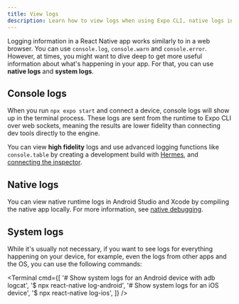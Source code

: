 ```yaml
---
title: View logs
description: Learn how to view logs when using Expo CLI, native logs in Android Studio and Xcode, and system logs.
---
```



Logging information in a React Native app works similarly to in a web browser. You can use `console.log`, `console.warn` and `console.error`. However, at times, you might want to dive deep to get more useful information about what's happening in your app. For that, you can use **native logs** and **system logs**.

## Console logs

When you run `npx expo start` and connect a device, console logs will show up in the terminal process. These logs are sent from the runtime to Expo CLI over web sockets, meaning the results are lower fidelity than connecting dev tools directly to the engine.

You can view **high fidelity** logs and use advanced logging functions like `console.table` by creating a development build with [Hermes](/guides/using-hermes), and [connecting the inspector](/guides/using-hermes#javascript-inspector-for-hermes).

## Native logs

You can view native runtime logs in Android Studio and Xcode by compiling the native app locally. For more information, see [native debugging](/workflow/debugging#native-debugging).

## System logs

While it's usually not necessary, if you want to see logs for everything happening on your device, for example, even the logs from other apps and the OS, you can use the following commands:

<Terminal
  cmd={[
    '# Show system logs for an Android device with adb logcat',
    '$ npx react-native log-android',
    '# Show system logs for an iOS device',
    '$ npx react-native log-ios',
  ]}
/>
